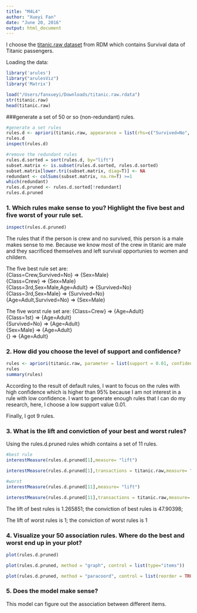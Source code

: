 ```yaml
---
title: "M4L4"
author: "Xueyi Fan"
date: "June 20, 2016"
output: html_document
---
```


I choose the [titanic.raw dataset](http://www.rdatamining.com/data) from RDM which contains Survival data of Titanic passengers.

Loading the data:

```r
library('arules')
library("arulesViz")
library('Matrix')

load("/Users/fanxueyi/Downloads/titanic.raw.rdata")
str(titanic.raw)
head(titanic.raw)

```


###generate a set of 50 or so (non-redundant) rules.

```r
#generate a set rules
rules.d <- apriori(titanic.raw, appearance = list(rhs=c("Survived=No", "Survived=Yes")))
rules.d
inspect(rules.d)

#remove the redundant rules
rules.d.sorted = sort(rules.d, by="lift")
subset.matrix <- is.subset(rules.d.sorted, rules.d.sorted)
subset.matrix[lower.tri(subset.matrix, diag=T)] <- NA 
redundant <- colSums(subset.matrix, na.rm=T) >=1
which(redundant)
rules.d.pruned <- rules.d.sorted[!redundant]
rules.d.pruned

```


### 1. Which rules make sense to you? Highlight the five best and five worst of your rule set. 
```r

inspect(rules.d.pruned)

```

The rules that if the person is crew and no survived, this person is a male makes sense to me. Because we know most of the crew in titanic are male and they sacrificed themselves and left survival opportunies to women and childern. 

The five best rule set are:  
{Class=Crew,Survived=No}       => {Sex=Male}  
{Class=Crew}                   => {Sex=Male}  
{Class=3rd,Sex=Male,Age=Adult} => {Survived=No}   
{Class=3rd,Sex=Male}           => {Survived=No}   
{Age=Adult,Survived=No}        => {Sex=Male}    

The five worst rule set are:
{Class=Crew}                   => {Age=Adult}  
{Class=1st}                    => {Age=Adult}  
{Survived=No}                  => {Age=Adult}    
{Sex=Male}                     => {Age=Adult}    
{}                             => {Age=Adult}    


### 2. How did you choose the level of support and confidence? 

```r

rules <- apriori(titanic.raw, parameter = list(support = 0.01, confidence = 0.95, minlen = 2))
rules
summary(rules)

```

According to the result of default rules, I want to focus on the rules with high confidence which is higher than 95% because I am not interest in a rule with low confidence. I want to generate enough rules that I can do my research, here, I choose a low support value 0.01.

Finally, I got 9 rules.

### 3. What is the lift and conviction of your best and worst rules? 

Using the rules.d.pruned rules whidh contains a set of 11 rules.

```r

#best rule
interestMeasure(rules.d.pruned[1],measure= "lift")

interestMeasure(rules.d.pruned[1],transactions = titanic.raw,measure= "conviction")

#worst
interestMeasure(rules.d.pruned[11],measure= "lift")

interestMeasure(rules.d.pruned[11],transactions = titanic.raw,measure= "conviction")

```

The lift of best rules is  1.265851; the conviction of best rules is 47.90398;

The lift of worst rules is 1; the conviction of worst rules is 1

### 4. Visualize your 50 association rules. Where do the best and worst end up in your plot? 


```r
plot(rules.d.pruned)

plot(rules.d.pruned, method = "graph", control = list(type="items"))

plot(rules.d.pruned, method = "paracoord", control = list(reorder = TRUE))

```

### 5. Does the model make sense?

This model can figure out the association between different items. 
